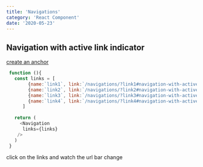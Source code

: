 ```yaml
---
title: 'Navigations'
category: 'React Component'
date: '2020-05-23'
---
```


##  Navigation with active link indicator

[create an anchor](#Navigation-with-active-link-indicator)
``` js react-live
 function (){
   const links = [
        {name:`link1`, link:`/navigations/?link1#navigation-with-active-link-indicator`},
        {name:`link2`, link:`/navigations/?link2#navigation-with-active-link-indicator`},
        {name:`link3`, link:`/navigations/?link3#navigation-with-active-link-indicator`},
        {name:`link4`, link:`/navigations/?link4#navigation-with-active-link-indicator`},
      ]
   
   return (
     <Navigation  
      links={links}
    />
   )
 }

```
click on the links and watch the url bar change